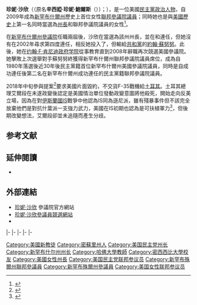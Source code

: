 {{Expand|time=2015-07-23T23:49:04+00:00}}
{{请求翻译|time=2015-07-23T23:49:04+00:00}}
{{Infobox officeholder
|name         = 珍妮·沙欣<br>Jeanne Shaheen
|image        = Jeanne Shaheen, official Senate photo portrait, 2009.jpg
|jr/sr        = 聯邦參議員
|state        = [[新罕布什爾州|新罕布什爾州]]
|alongside    = [[瑪姬·哈桑|瑪姬·哈桑]]
|term_start   = 2009年1月3日
|term_end     = 
|predecessor  = [[約翰·E·蘇努努|約翰·蘇努努]]
|successor    = 
|office1       = {{le|新罕布什爾州州長列表|List of Governors of New Hampshire|第78任}}{{le|新罕布什爾州州長|Governor of New Hampshire}}
|term_start1   = 1997年1月3日
|term_end1     = 2003年1月3日
|predecessor1  = {{le|史蒂夫·梅里爾|Steve Merrill}}
|successor1    = {{le|克雷格·本森|Craig Benson}}
|state_senate2 = 新罕布什爾州
|district2     = 二十一
|term_start2   = 1992年12月2日
|term_end2     = 1996年12月4日
|predecessor2  = 選區創建
|successor2    = [[凱蒂·惠勒|凱蒂·惠勒]]
|birth_name    = 辛西婭·珍妮·鮑爾斯<br>Cynthia Jeanne Bowers
|birth_date    = {{birth date and age|1947|1|28}}
|birth_place   = {{US}}[[密蘇里州|密蘇里州]][[聖查爾斯縣_(密蘇里州)|聖查爾斯縣]]{{le|聖查爾斯 (密蘇里州)|St. Charles, Missouri|聖查爾斯}}
|death_date    = 
|death_place   = 
|party         = [[民主黨_(美國)|民主黨]]
|spouse        = 比爾·沙欣（Bill Shaheen）
|children      = 3
|alma_mater    = {{le|賓夕法尼亞州西盆斯貝格大學|Shippensburg University of Pennsylvania|西盆斯貝格大學}}<br>[[密西西比大学|密西西比大学]]
|religion      = [[基督教非教派|基督教非教派]]
|website       = {{URL|http://www.shaheen.senate.gov|參議院網站}}
}}

'''珍妮·沙欣'''（{{lang-en|'''Jeanne Shaheen'''}}（原名'''辛西婭·珍妮·鮑爾斯'''（{{lang-en|'''Cynthia Jeanne Bowers'''}}））；{{bd|1947年|1月28日}}），是一位美國[[民主黨_(美國)|民主黨]][[政治人物|政治人物]]，自2009年成為[[新罕布什爾州|新罕布什爾州]]歷史上首位女性[[美國參議院|聯邦參議院議員]]；同時她也是{{le|美國女性州長列表|List of female state governors in the United States|第一名女性}}{{le|新罕布什爾州州長|Governor of New Hampshire}}與[[美國歷史|美國歷史]]上第一名同時當選為[[州長_(美國)|州長]]和聯邦參議院議員的女性<ref>{{cite news|url=http://www.nytimes.com/2013/01/02/us/politics/from-congress-to-halls-of-state-in-new-hampshire-women-rule.html|title=From Congress to Halls of State, in New Hampshire, Women Rule|author=KATHARINE Q. SEELYE|publisher=New York Times|date=1 January 2013|accessdate=2015-07-23|archive-date=2015-06-26|archive-url=https://web.archive.org/web/20150626195338/http://www.nytimes.com/2013/01/02/us/politics/from-congress-to-halls-of-state-in-new-hampshire-women-rule.html|dead-url=no}}</ref>。

在[[新罕布什爾州參議院|新罕布什爾州參議院]]任職兩屆後，沙欣在{{le|1996年新罕布什爾州州長選舉|New Hampshire gubernatorial election, 1996|1996年的州長選舉}}當選為該州州長，並在{{le|1998年新罕布什爾州州長選舉|New Hampshire gubernatorial election, 1998|1998年}}和{{le|2000年新罕布什爾州州長選舉|New Hampshire gubernatorial election, 2000|2000年}}連任，但她沒有在2002年尋求第四度連任，相反她投入了{{le|2002年新罕布什爾州美國參議院議員選舉|United States Senate election in New Hampshire, 2002}}，但輸給[[共和黨_(美國)|共和黨]]的[[約翰·E·蘇努努|約翰·蘇努努]]。此後，她在[[约翰·F·肯尼迪政府学院|约翰·F·肯尼迪政府学院]]從事教育直到2008年辭職再次競選美國參議院。{{le|2008年新罕布什爾州美國參議院議員選舉|United States Senate election in New Hampshire, 2008|這一次選舉}}她擊敗上次選舉對手蘇努努終獲得新罕布什爾州聯邦參議院議員席位，成為自1980年{{le|約翰·A·德金|John A. Durkin}}落選後近30年後民主黨籍首位新罕布什爾州美國參議院議員，同時是自{{le|1972年美國參議院議員選舉|United States Senate elections, 1972|1972年}}{{le|托馬斯·J·麥金太爾|Thomas J. McIntyre}}成功連任後第二名在新罕布什爾州成功連任的民主黨籍聯邦參議院議員。

2018年中旬參與提案<ref>{{Cite web |url=http://www.chinatimes.com/realtimenews/20180601001830-260417 |title=阻土耳其取得F-35戰機 |accessdate=2018-06-01 |archive-date=2018-06-04 |archive-url=https://web.archive.org/web/20180604065511/http://www.chinatimes.com/realtimenews/20180601001830-260417 |dead-url=no }}</ref>要求美國片面毀約，不交貨F-35戰機給[[土耳其|土耳其]]。土耳其總理艾爾段在未遂政變後認定是美國情治單位發動政變意圖將他殺死，開始走向反美立場，因為在對[[伊斯蘭國|伊斯蘭國]]IS戰爭中他認為IS同為遜尼派，雖有殘暴事件但不該完全放棄他們是對抗什葉派一支強力武力，美國在IS初期也認為是可扶植軍力<ref>{{Cite web |url=http://www.dailymail.co.uk/news/article-2762680/Feeding-frenzy-debunks-Rand-Paul-claim-John-McCain-met-ISIS-linked-jihadists-Syria.html |title=McCain-met-ISIS |accessdate=2018-06-01 |archive-date=2018-08-31 |archive-url=https://web.archive.org/web/20180831235442/http://www.dailymail.co.uk/news/article-2762680/Feeding-frenzy-debunks-Rand-Paul-claim-John-McCain-met-ISIS-linked-jihadists-Syria.html |dead-url=no }}</ref>，但後期改變想法，艾爾段卻並未追隨而產生分歧。

==参考文献==
{{reflist}}

==延伸閱讀==
*{{CongLinks | congbio = S001181 | ballot = Jeanne_Shaheen | nndb = 621/000120261 | votesmart = 1663 | govtrack = 412323 | opencong = 412323 | rollcall = 1444 | politifact = jeanne-shaheen | fec = S0NH00219 | opensecrets = N00024790 | assets = jeanne-shaheen | legistorm = 930/Sen_Jeanne_Shaheen.html | followthemoney = 19121 | ontheissues = senate/Jeanne_Shaheen.htm | congress = jeanne-shaheen/1901 | worldcat = np-shaheen,%20jeanne | cspan = 22850 | imdb = 3262219 | bloomberg = | nyt = s/jeanne_shaheen | washpo = gIQAZP1b9O }}

==外部連結==
{{Wikiquote}}
{{Commons category|Jeanne Shaheen}}
*[http://shaheen.senate.gov/ 珍妮·沙欣] {{Wayback|url=http://shaheen.senate.gov/ |date=20090110224910 }}參議院官方網站
*[http://www.jeanneshaheen.org/ 珍妮·沙欣參議員競選網站] {{Wayback|url=http://www.jeanneshaheen.org/ |date=20150730070217 }}
*{{Dmoz|Regional/North_America/United_States/New_Hampshire/Government/Federal/US_Senate/Jeanne_Shaheen_%5BD%5D}}

{{s-start}}
{{s-off}}
{{s-bef|before={{le|史蒂夫·梅里爾|Steve Merrill}}}}
{{s-ttl|title={{le|新罕布什爾州州長|Governor of New Hampshire}}|years=1997年－2003年}}
{{s-aft|after={{le|克雷格·本森|Craig Benson}}}}
|-
{{s-ppo}}
{{s-bef|before=韋恩·金}}
{{s-ttl|title={{le|新罕布什爾州州長|Governor of New Hampshire}}[[民主黨_(美國)|民主黨]]被提名人|years={{le|1996年新罕布什爾州州長選舉|New Hampshire gubernatorial election, 1996|1996年}}、{{le|1998年新罕布什爾州州長選舉|New Hampshire gubernatorial election, 1998|1998年}}、{{le|2000年新罕布什爾州州長選舉|New Hampshire gubernatorial election, 2000|2000年}}}}
{{s-aft|after=[[馬克·菲納德|馬克·菲納德]]}} 
|-
{{s-bef|before={{le|理查德·斯韋特|Richard Swett|迪克·斯韋特}}}}
{{s-ttl|title={{nowrap|[[美國參議員|美國參議員]]{{le|新罕布什爾州美國參議院議員列表|List of United States Senators from New Hampshire|新罕布什爾州}}[[民主黨_(美國)|民主黨]]被提名人}}<br>（[[美國參議員類別|第2類]]）|years={{le|2002年新罕布什爾州美國參議院議員選舉|United States Senate election in New Hampshire, 2002|2002年}}、{{le|2008年新罕布什爾州美國參議院議員選舉|United States Senate election in New Hampshire, 2008|2008年}}、{{le|2014年新罕布什爾州美國參議院議員選舉|United States Senate election in New Hampshire, 2014|2014年}}、{{le|2020年新罕布什爾州美國參議院議員選舉|United States Senate election in New Hampshire, 2020|2020年}}}}
{{s-inc|recent}}
|-
{{s-par|us-sen}}
{{s-bef|before=[[約翰·E·蘇努努|約翰·蘇努努]]}}
{{s-ttl|title={{le|新罕布什爾州美國參議院議員列表|List of United States Senators from New Hampshire|新罕布什爾州第2類參議員}}|years=2009年－|alongside=[[賈德·格雷格|賈德·格雷格]]、[[凱利·阿約特|凱利·阿約特]]<br>、[[瑪姬·哈桑|瑪姬·哈桑]]}}
{{s-inc}}
|-
{{s-bef|before=[[班·卡定|班·卡定]]}}
{{s-ttl|title={{le|美國參議院中小企及商貿委員會|United States Senate Committee on Small Business and Entrepreneurship|參議院中小企委員會}}副主席|years=2015年–2018年}}
{{s-aft|after=[[班·卡定|班·卡定]]}}
|-
{{s-prec|usa}}
{{s-bef|before=[[羅傑·威克|羅傑·威克]]}}
{{s-ttl|title=[[美國參議員資歷|美國參議員資歷]]|years=第32位}}
{{s-aft|after=[[马克·沃纳|马克·沃纳]]}}
{{s-end}}

{{Current U.S. Senators}}

{{DEFAULTSORT: Shaheen, Jeanne}}
[[Category:美國新教徒|Category:美國新教徒]]
[[Category:密蘇里州人|Category:密蘇里州人]]
[[Category:美国民主党州长|Category:美国民主党州长]]
[[Category:新罕布什尔州州长|Category:新罕布什尔州州长]]
[[Category:哈佛大學教師|Category:哈佛大學教師]]
[[Category:密西西比大學校友|Category:密西西比大學校友]]
[[Category:美國女性州長|Category:美國女性州長]]
[[Category:美国民主党联邦参议员|Category:美国民主党联邦参议员]]
[[Category:新罕布殊爾州聯邦參議員|Category:新罕布殊爾州聯邦參議員]]
[[Category:新罕布殊爾州參議員|Category:新罕布殊爾州參議員]]
[[Category:美国女性联邦参议员|Category:美国女性联邦参议员]]